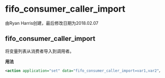 # fifo_consumer_caller_import

由Ryan Harris创建，最后修改日期为2018.02.07

## fifo_consumer_caller_import

将变量列表从消费者导入到调用者。

**用法**

```xml
<action application="set" data="fifo_consumer_caller_import=var1,var2"/>
```